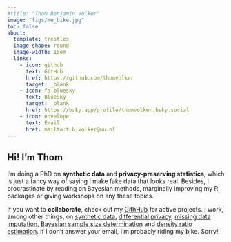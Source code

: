 ```yaml
---
#title: "Thom Benjamin Volker"
image: "figs/me_bike.jpg"
toc: false
about:
  template: trestles
  image-shape: round
  image-width: 15em
  links: 
    - icon: github
      text: GitHub
      href: https://github.com/thomvolker
      target: _blank
    - icon: fa-bluesky
      text: BlueSky
      target: _blank
      href: https://bsky.app/profile/thomvolker.bsky.social
    - icon: envelope
      text: Email
      href: mailto:t.b.volker@uu.nl
---
```


## Hi! I'm Thom

I'm doing a PhD on **synthetic data** and **privacy-preserving statistics**, which is just a fancy way of saying I make fake data that looks real. 
Besides, I procrastinate by reading on Bayesian methods, marginally improving my R packages or giving workshops on any these topics.

If you want to **collaborate**, check out my [GithHub](https://github.com/thomvolker) for active projects.
I work, among other things, on [synthetic data](), [differential privacy](), [missing data imputation](), [Bayesian sample size determination]() and [density ratio estimation](https://thomvolker.github.io/densityratio). 
If I don't answer your email, I'm probably riding my bike. Sorry!
